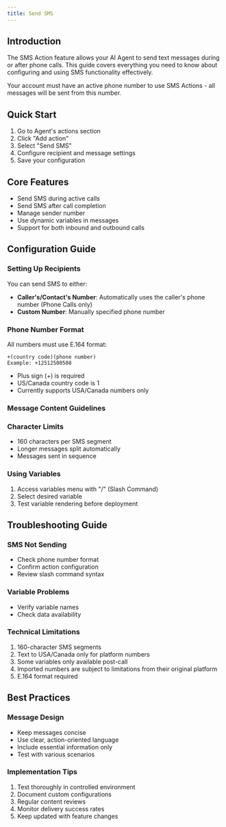 ---
title: Send SMS
---

## Introduction
The SMS Action feature allows your AI Agent to send text messages during or after phone calls. This guide covers everything you need to know about configuring and using SMS functionality effectively.


<Note>
Your account must have an active phone number to use SMS Actions - all messages will be sent from this number.
</Note>


## Quick Start
1. Go to Agent's actions section
2. Click "Add action"
3. Select "Send SMS"
4. Configure recipient and message settings
5. Save your configuration

## Core Features
- Send SMS during active calls
- Send SMS after call completion
- Manage sender number
- Use dynamic variables in messages
- Support for both inbound and outbound calls

## Configuration Guide

### Setting Up Recipients
You can send SMS to either:
- **Caller's/Contact's Number**: Automatically uses the caller's phone number (Phone Calls only)
- **Custom Number**: Manually specified phone number

### Phone Number Format
All numbers must use E.164 format:
```
+(country code)(phone number)
Example: +12512500508
```
- Plus sign (+) is required
- US/Canada country code is 1
- Currently supports USA/Canada numbers only

### Message Content Guidelines

### Character Limits
- 160 characters per SMS segment
- Longer messages split automatically
- Messages sent in sequence


### Using Variables
1. Access variables menu with "/" (Slash Command)
2. Select desired variable
3. Test variable rendering before deployment


## Troubleshooting Guide


### SMS Not Sending
- Check phone number format
- Confirm action configuration
- Review slash command syntax

### Variable Problems
- Verify variable names
- Check data availability

### Technical Limitations
1. 160-character SMS segments
2. Text to USA/Canada only for platform numbers
3. Some variables only available post-call
4. Imported numbers are subject to limitations from their original platform
5. E.164 format required

## Best Practices

### Message Design
- Keep messages concise
- Use clear, action-oriented language
- Include essential information only
- Test with various scenarios

### Implementation Tips
1. Test thoroughly in controlled environment
2. Document custom configurations
3. Regular content reviews
4. Monitor delivery success rates
5. Keep updated with feature changes

